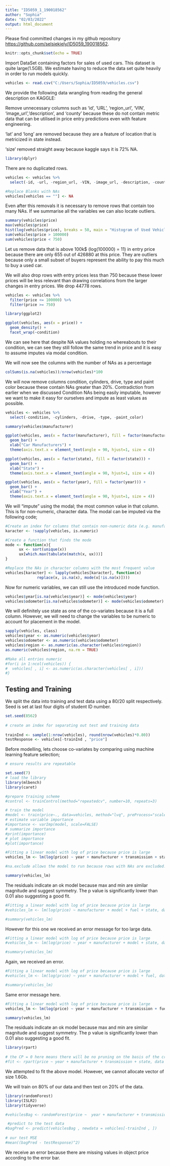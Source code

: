 ```yaml
---
title: "ID5059_1_190018562"
author: "Sophia"
date: "02/03/2022"
output: html_document
---
```


Please find committed changes in my github repository <https://github.com/selsiekiely/ID5059_190018562>.

```r
knitr::opts_chunk$set(echo = TRUE)
```

Import DataSet containing factors for sales of used cars. This dataset is quite large(1.5GB). We estimate having to reduce the data set quite heavily in order to run models quickly.

```r
vehicles <- read.csv("C:/Users/Sophia/ID5059/vehicles.csv")
```

We provide the following data wrangling from reading the general description on KAGGLE:

Remove unnecessary columns such as ‘id’, ’URL', ‘region_url’, 'VIN', ‘image_url’,'description', and 'county' because these do not contain metric data that can be utilised in price entry predictions even with feature engineering.

'lat' and 'long' are removed because they are a feature of location that is metricized in state instead.

'size' removed straight away because kaggle says it is 72% NA.

```r
library(dplyr)
```

There are no duplicated rows.

```r
vehicles <- vehicles %>% 
  select(-id, -url, -region_url, -VIN, -image_url, -description, -county, -lat, -long, -size)

#Replace Blanks with NAs
vehicles[vehicles == ""] <- NA
```

Even after this removals it is necessary to remove rows that contain too many NAs. If we summarise all the variables we can also locate outliers.

```r
summary(vehicles$price)
max(vehicles$price)
hist(log(vehicles$price), breaks = 50, main = "Histogram of Used Vehicle Prices", xlab = "Log of Vehicle Price in $")
sum(vehicles$price > 100000)
sum(vehicles$price < 750)
```

Let us remove data that is above 100k$ (log(100000) = 11) in entry price because there are only 655 out of 426880 at this price. They are outliers because only a small subset of buyers represent the ability to pay this much to buy a used car.

We will also drop rows with entry prices less than 750 because these lower prices will be less relevant than drawing correlations from the larger changes in entry prices. We drop 44778 rows.

```r
vehicles <- vehicles %>%
  filter(price <= 100000) %>%
  filter(price >= 750)
```

```r
library(ggplot2)
```

```r
ggplot(vehicles, aes(x = price)) +
  geom_density() +
  facet_wrap(~condition)
```

We can see here that despite NA values holding no whereabouts to their condition, we can see they still follow the same trend in price and it is easy to assume imputes via modal condition.

We will now see the columns with the number of NAs as a percentage

```r
colSums(is.na(vehicles))/nrow(vehicles)*100
```

We will now remove columns condition, cylinders, drive, type and paint color because these contain NAs greater than 20%. Contradiction from earlier when we discussed Condition NAs being easily imputable, however we want to make it easy for ourselves and impute as least values as possible.

```r
vehicles <- vehicles %>% 
  select(-condition, -cylinders, -drive, -type, -paint_color)
```



```r
summary(vehicles$manufacturer)

ggplot(vehicles, aes(x = factor(manufacturer), fill = factor(manufacturer))) +
  geom_bar() + 
  xlab("Car Manufacturers") +
  theme(axis.text.x = element_text(angle = 90, hjust=1, size = 4))
```

```r
ggplot(vehicles, aes(x = factor(state), fill = factor(state))) +
  geom_bar() + 
  xlab("State") +
  theme(axis.text.x = element_text(angle = 90, hjust=1, size = 4))
```

```r
ggplot(vehicles, aes(x = factor(year), fill = factor(year))) +
  geom_bar() + 
  xlab("Year") +
  theme(axis.text.x = element_text(angle = 90, hjust=1, size = 4))
```

We will "impute" using the modal; the most common value in that column. This is for non-numeric, character data. The modal can be imputed via the following code;

```r

#Create an index for columns that contain non-numeric data (e.g. manufacturer)
karacter <- !sapply(vehicles, is.numeric)

#Create a function that finds the mode
mode <- function(x){
      ux <- sort(unique(x))
      ux[which.max(tabulate(match(x, ux)))] 
}

#Replace the NAs in character columns with the most frequent value
vehicles[karacter] <- lapply(vehicles[karacter], function(x)
              replace(x, is.na(x), mode(x[!is.na(x)])))

```

Now for numeric variables, we can still use the introduced mode function. 

```r
vehicles$year[is.na(vehicles$year)] <- mode(vehicles$year)
vehicles$odometer[is.na(vehicles$odometer)] <- mode(vehicles$odometer)
```

We will definitely use state as one of the co-variates because it is a full column. However, we will need to change the variables to be numeric to account for placement in the model.

```r
sapply(vehicles, class)
vehicles$year <- as.numeric(vehicles$year)
vehicles$odometer <- as.numeric(vehicles$odometer)
vehicles$region <- as.numeric(as.character(vehicles$region))
as.numeric(vehicles$region, na.rm = TRUE)
```

```r

#Make all entries numeric
#for(i in 1:ncol(vehicles)) {       
#  vehicles[ , i] <- as.numeric(as.character(vehicles[ , i]))
#}

```


## Testing and Training

We split the data into training and test data using a 80/20 split respectively. Seed is set at last
four digits of student ID number.

```r
set.seed(8562)
  
# create an index for separating out test and training data 
  
trainInd <- sample(1:nrow(vehicles), round(nrow(vehicles)*0.80))
testResponse <- vehicles[-trainInd , "price"] 

```

Before modelling, lets choose co-variates by comparing using machine learning feature selection;

```r
# ensure results are repeatable

set.seed(7)
# load the library
library(mlbench)
library(caret)

#prepare training scheme
#control <- trainControl(method="repeatedcv", number=10, repeats=3)

# train the model
#model <- train(price~., data=vehicles, method="lvq", preProcess="scale", trControl=control)
# estimate variable importance
#importance <- varImp(model, scale=FALSE)
# summarize importance
#print(importance)
# plot importance
#plot(importance)
```

```r
#Fitting a linear model with log of price because price is large
vehicles_lm <- lm(log(price) ~ year + manufacturer + transmission + state, data = vehicles, na.action = na.exclude)

#na.exclude allows the model to run because rows with NAs are excluded. However, this does make it dodgy.

summary(vehicles_lm)
```

The residuals indicate an ok model because max and min are similar magnitude and suggest symmetry. The p value is significantly lower than 0.01 also suggesting a good fit.

```r
#Fitting a linear model with log of price because price is large
#vehicles_lm <- lm(log(price) ~ manufacturer + model + fuel + state, data = vehicles, na.action = na.exclude)

#summary(vehicles_lm)
```
However for this one we received an error message for too large data.

```r
#Fitting a linear model with log of price because price is large
#vehicles_lm <- lm(log(price) ~ year + manufacturer + model + state, data = vehicles, na.action = #na.exclude)

#summary(vehicles_lm)
```

Again, we received an error.

```r
#Fitting a linear model with log of price because price is large
#vehicles_lm <- lm(log(price) ~ year + manufacturer + model + fuel, data = vehicles, na.action = #na.exclude)

#summary(vehicles_lm)
```

Same error message here.

```r
#Fitting a linear model with log of price because price is large
vehicles_lm <- lm(log(price) ~ year + manufacturer + transmission + fuel, data = vehicles, na.action = na.exclude)

summary(vehicles_lm)
```

The residuals indicate an ok model because max and min are similar magnitude and suggest symmetry. The p value is significantly lower than 0.01 also suggesting a good fit. 

```r
library(rpart)
  
# the CP = 0 here means there will be no pruning on the basis of the cross-valdiation - we grow a big tree for pruning later
#fit <- rpart(price ~ year + manufacturer + transmission + state, data = vehicles, na.action = na.exclude, method="class", control = rpart.control(cp=0))
```

We attempted to fit the above model. However, we cannot allocate vector of size 1.6Gb.


We will train on 80% of our data and then test on 20% of the data.

```r
library(randomForest)
library(ISLR2)
library(tidyverse)
```

```r
#vehiclesBag <- randomForest(price ~  year + manufacturer + transmission + state , data = vehicles, subset = trainInd, mtry = 4, ntree = 25)

 #predict to the test data 
#bagPred <- predict(vehiclesBag , newdata = vehicles[-trainInd , ])
  
# our test MSE
#mean((bagPred - testResponse)^2)
```
We receive an error because there are missing values in object price according to the error bar.



